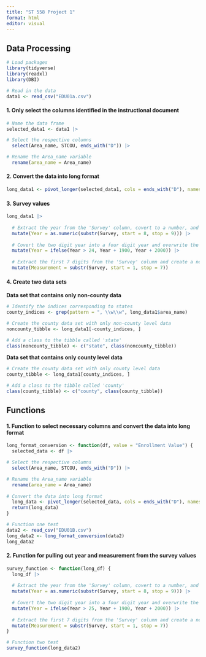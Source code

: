 ```yaml
---
title: "ST 558 Project 1"
format: html
editor: visual
---
```


## Data Processing

```r
# Load packages
library(tidyverse)
library(readxl)
library(DBI)
```

```r
# Read in the data
data1 <- read_csv("EDU01a.csv")
```

#### 1. Only select the columns identified in the instructional document
```r
# Name the data frame
selected_data1 <- data1 |>

# Select the respective columns
  select(Area_name, STCOU, ends_with("D")) |>

# Rename the Area_name variable
  rename(area_name = Area_name)
```

#### 2. Convert the data into long format
```r
long_data1 <- pivot_longer(selected_data1, cols = ends_with("D"), names_to = "Survey", values_to = "Enrollment Value")
```

#### 3. Survey values
```r
long_data1 |>
  
  # Extract the year from the 'Survey' column, covert to a number, and create a new 'Year' variable with these values
  mutate(Year = as.numeric(substr(Survey, start = 8, stop = 9))) |>
  
  # Covert the two digit year into a four digit year and overwrite the 'Year' column
  mutate(Year = ifelse(Year > 24, Year + 1900, Year + 2000)) |>
  
  # Extract the first 7 digits from the 'Survey' column and create a new 'Measurement' variable with these values
  mutate(Measurement = substr(Survey, start = 1, stop = 7))
```

#### 4. Create two data sets

**Data set that contains only non-county data**
```r
# Identify the indices corresponding to states
county_indices <- grep(pattern = ", \\w\\w", long_data1$area_name)

# Create the county data set with only non-county level data
noncounty_tibble <- long_data1[-county_indices, ]

# Add a class to the tibble called 'state'
class(noncounty_tibble) <- c("state", class(noncounty_tibble))

```

**Data set that contains only county level data**
```r
# Create the county data set with only county level data
county_tibble <- long_data1[county_indices, ]

# Add a class to the tibble called 'county'
class(county_tibble) <- c("county", class(county_tibble))
```



## Functions

#### 1. Function to select necessary columns and convert the data into long format
```r
long_format_conversion <- function(df, value = "Enrollment Value") {
  selected_data <- df |>

# Select the respective columns
  select(Area_name, STCOU, ends_with("D")) |>

# Rename the Area_name variable
  rename(area_name = Area_name)
  
# Convert the data into long format
  long_data <- pivot_longer(selected_data, cols = ends_with("D"), names_to = "Survey", values_to = value)
  return(long_data)
}
```

```r
# Function one test
data2 <- read_csv("EDU01B.csv")
long_data2 <- long_format_conversion(data2)
long_data2
```

#### 2. Function for pulling out year and measurement from the survey values
```r
survey_function <- function(long_df) {
  long_df |>
    
  # Extract the year from the 'Survey' column, covert to a number, and create a new 'Year' variable with these values
  mutate(Year = as.numeric(substr(Survey, start = 8, stop = 9))) |>
    
  # Covert the two digit year into a four digit year and overwrite the 'Year' column
  mutate(Year = ifelse(Year > 25, Year + 1900, Year + 2000)) |>
    
  # Extract the first 7 digits from the 'Survey' column and create a new 'Measurement' variable with these values
  mutate(Measurement = substr(Survey, start = 1, stop = 7))
}
```

```r
# Function two test
survey_function(long_data2)
```









